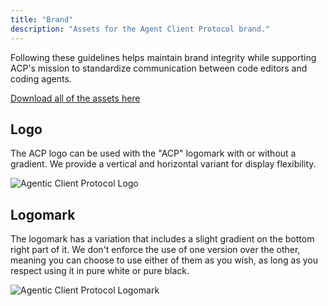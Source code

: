 ```yaml
---
title: "Brand"
description: "Assets for the Agent Client Protocol brand."
---
```


Following these guidelines helps maintain brand integrity while supporting ACP's mission to standardize communication between code editors and coding agents.

[Download all of the assets here](/assets/acp-brand.zip)

## Logo

The ACP logo can be used with the "ACP" logomark with or without a gradient.
We provide a vertical and horizontal variant for display flexibility.

<Frame>
  <img
    src="/assets/acp-docs-logo.webp"
    alt="Agentic Client Protocol Logo"
  />
</Frame>

## Logomark

The logomark has a variation that includes a slight gradient on the bottom right part of it.
We don't enforce the use of one version over the other, meaning you can choose to use either of them as you wish, as long as you respect using it in pure white or pure black.

<Frame>
  <img
    src="/assets/acp-docs-logo-mark.webp"
    alt="Agentic Client Protocol Logomark"
  />
</Frame>
